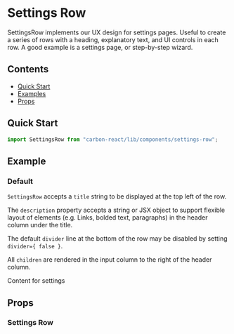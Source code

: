 

<Meta title="Setting Row" />

# Settings Row

SettingsRow implements our UX design for settings pages.
Useful to create a series of rows with a heading, explanatory text, and UI controls in each row.
A good example is a settings page, or step-by-step wizard.

## Contents

- [Quick Start](#quick-start)
- [Examples](#examples)
- [Props](#props)

## Quick Start

```javascript
import SettingsRow from "carbon-react/lib/components/settings-row";
```

## Example

### Default

`SettingsRow` accepts a `title` string to be displayed at the top left of the row.

The `description` property accepts a string or JSX object to support flexible layout of elements (e.g. Links, bolded text, paragraphs) in the header column under the title.

The default `divider` line at the bottom of the row may be disabled by setting `divider={ false }`.

All `children` are rendered in the input column to the right of the header column.

<Preview>
  <Story name="default">
    <SettingsRow description="Description" title="Title">
      Content for settings
    </SettingsRow>
  </Story>
</Preview>

## Props

### Settings Row

<StyledSystemProps of={SettingsRow} margin noHeader />
